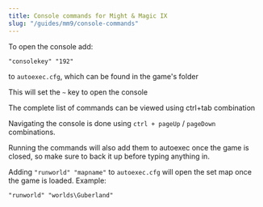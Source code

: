 ```yaml
---
title: Console commands for Might & Magic IX
slug: "/guides/mm9/console-commands"
---
```


To open the console add:

```"consolekey" "192"```

to ```autoexec.cfg```, which can be found in the game's folder

This will set the `~` key to open the console

The complete list of commands can be viewed using ctrl+tab combination

Navigating the console is done using ```ctrl + pageUp``` / ```pageDown``` combinations.

Running the commands will also add them to autoexec once the game is closed, so make sure to back it up before typing anything in.

Adding ```"runworld" "mapname"``` to ```autoexec.cfg``` will open the set map once the game is loaded. Example:

```"runworld" "worlds\Guberland"```
